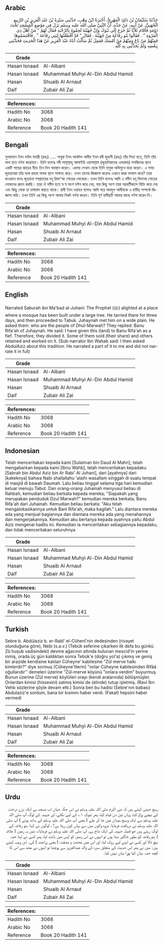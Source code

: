 ## Arabic


<div dir="rtl" lang="ar" style={{fontSize:'larger',backgroundColor:'#f8f9fa',padding:20}}>
حَدَّثَنَا سُلَيْمَانُ بْنُ دَاوُدَ الْمَهْرِيُّ، أَخْبَرَنَا ابْنُ وَهْبٍ، حَدَّثَنِي سَبْرَةُ بْنُ عَبْدِ الْعَزِيزِ بْنِ الرَّبِيعِ الْجُهَنِيُّ، عَنْ أَبِيهِ، عَنْ جَدِّهِ، أَنَّ النَّبِيَّ صلى الله عليه وسلم نَزَلَ فِي مَوْضِعِ الْمَسْجِدِ تَحْتَ دَوْمَةٍ فَأَقَامَ ثَلاَثًا ثُمَّ خَرَجَ إِلَى تَبُوكَ وَإِنَّ جُهَيْنَةَ لَحِقُوهُ بِالرَّحْبَةِ فَقَالَ لَهُمْ ‏"‏ مَنْ أَهْلُ ذِي الْمَرْوَةِ ‏"‏ ‏.‏ فَقَالُوا بَنُو رِفَاعَةَ مِنْ جُهَيْنَةَ ‏.‏ فَقَالَ ‏"‏ قَدْ أَقْطَعْتُهَا لِبَنِي رِفَاعَةَ ‏"‏ ‏.‏ فَاقْتَسَمُوهَا فَمِنْهُمْ مَنْ بَاعَ وَمِنْهُمْ مَنْ أَمْسَكَ فَعَمِلَ ثُمَّ سَأَلْتُ أَبَاهُ عَبْدَ الْعَزِيزِ عَنْ هَذَا الْحَدِيثِ فَحَدَّثَنِي بِبَعْضِهِ وَلَمْ يُحَدِّثْنِي بِهِ كُلِّهِ ‏.‏
</div>
<div style={{backgroundColor:'#f8f9fa',padding:20, marginBottom: 10}}><table> <thead> <tr> <th>Grade</th> <th></th> </tr> </thead> <tbody> <tr><td>Hasan Isnaad</td><td>Al-Albani</td></tr><tr><td>Hasan Isnaad</td><td>Muhammad Muhyi Al-Din Abdul Hamid</td></tr><tr><td>Hasan</td><td>Shuaib Al Arnaut</td></tr><tr><td>Daif</td><td>Zubair Ali Zai</td></tr></tbody></table><table> <thead> <tr> <th>References:</th> <th></th> </tr> </thead> <tbody><tr><td>Hadith No</td><td>3068</td></tr><tr><td>Arabic No</td><td>3068</td></tr><tr><td>Reference</td><td>Book 20 Hadith 141</td></tr></tbody></table></div>

## Bengali


<div dir="ltr" lang="bn" style={{fontSize:'larger',backgroundColor:'#f8f9fa',padding:20}}>
সুলায়মান ইবন দাউদ মাহরী (রহঃ) ..... সাবুরা ইবন আবদিল আযীয ইবন রবী জুহানী (রহঃ) তাঁর পিতা হতে, তিনি তাঁর দাদা হতে বর্ণনা করেছেন। তিনি বলেনঃ নবী সাল্লাল্লাহু আলাইহি ওয়াসাল্লাম (জুহানিয়াদের এলাকায়) মসজিদের স্থানে একটি গাছের ঝাড়ের নীচে তিন দিন অবস্থান করেন। এরপর সেখান থেকে তিনি তাবুক অভিমুখে যাত্রা করেন। এ সময় জুহায়নারা তাঁর সঙ্গে রাহবা নামক স্থানে সাক্ষাত করে। তখন তাদের জিজ্ঞাসা করেনঃ এখানে কারা বসবাস করে? তারা জওয়াবে বলেঃ জুহায়না সম্প্রদায়ের বনূ রিফা'আ গোত্রের লোকেরা। তখন তিনি বলেনঃ আমি এ যমীন বনূ বিফাআ গোত্রের লোকদের প্রদান করছি। তারা ঐ যমীন হতে স্ব স্ব অংশ বন্টন করে নেয়, যার কিছু অংশ তারা পরবর্তীকালে বিক্রি করে দেয় এবং কিছু লোক তা চাষাবাদ করতে থাকে। রাবী ইবন ওয়াহব বলেনঃ আমি পরে আবদুল আযীযকে এ হাদীছ সম্পর্কে জিজ্ঞাসা করি। তখন তিনি এর কিছু অংশ আমার নিকট বর্ণনা করেন। তিনি পূর্ণ হাদীছটি আমার কাছে বর্ণনা করেন নি।
</div>
<div style={{backgroundColor:'#f8f9fa',padding:20, marginBottom: 10}}><table> <thead> <tr> <th>Grade</th> <th></th> </tr> </thead> <tbody> <tr><td>Hasan Isnaad</td><td>Al-Albani</td></tr><tr><td>Hasan Isnaad</td><td>Muhammad Muhyi Al-Din Abdul Hamid</td></tr><tr><td>Hasan</td><td>Shuaib Al Arnaut</td></tr><tr><td>Daif</td><td>Zubair Ali Zai</td></tr></tbody></table><table> <thead> <tr> <th>References:</th> <th></th> </tr> </thead> <tbody><tr><td>Hadith No</td><td>3068</td></tr><tr><td>Arabic No</td><td>3068</td></tr><tr><td>Reference</td><td>Book 20 Hadith 141</td></tr></tbody></table></div>

## English


<div dir="ltr" lang="en" style={{fontSize:'larger',backgroundColor:'#f8f9fa',padding:20}}>
Narrated Saburah ibn Ma'bad al-Juhani: The Prophet (ﷺ) alighted at a place where a mosque has been built under a large tree. He tarried there for three days, and then proceeded to Tabuk. Juhaynah met him on a wide plain. He asked them: who are the people of Dhul-Marwah? They replied: Banu Rifa'ah of Juhaynah. He said: I have given this (land) to Banu Rifa'ah as a fief. Therefore, they divided it. Some of them sold (their share) and others retained and worked on it. (Sub-narrator Ibn Wahab said: I then asked AbdulAziz about this tradition. He narrated a part of it to me and did not narrate it in full)
</div>
<div style={{backgroundColor:'#f8f9fa',padding:20, marginBottom: 10}}><table> <thead> <tr> <th>Grade</th> <th></th> </tr> </thead> <tbody> <tr><td>Hasan Isnaad</td><td>Al-Albani</td></tr><tr><td>Hasan Isnaad</td><td>Muhammad Muhyi Al-Din Abdul Hamid</td></tr><tr><td>Hasan</td><td>Shuaib Al Arnaut</td></tr><tr><td>Daif</td><td>Zubair Ali Zai</td></tr></tbody></table><table> <thead> <tr> <th>References:</th> <th></th> </tr> </thead> <tbody><tr><td>Hadith No</td><td>3068</td></tr><tr><td>Arabic No</td><td>3068</td></tr><tr><td>Reference</td><td>Book 20 Hadith 141</td></tr></tbody></table></div>

## Indonesian


<div dir="ltr" lang="id" style={{fontSize:'larger',backgroundColor:'#f8f9fa',padding:20}}>
Telah menceritakan kepada kami [Sulaiman bin Daud Al Mahri], telah mengabarkan kepada kami [Ibnu Wahb], telah menceritakan kepadaku [Sabrah bin Abdul Aziz bin Ar Rabi' Al Juhani], dari [ayahnya] dari [kakeknya] bahwa Nabi shallallahu 'alaihi wasallam singgah di suatu tempat di masjid di bawah Daumah. Lalu beliau tinggal selama tiga hari kemudian keluar menuju Tabut. Dan orang-orang Juhainah menyusul beliau di Rahbah, kemudian beliau berkata kepada mereka; "Siapakah yang merupakan penduduk Dzul Marwah?" kemudian mereka berkata; Banu Rifa'ah dari Juhainah. Kemudian beliau berkata: "Aku telah mengalokasikannya untuk Bani Rifa'ah, maka bagilah." Lalu diantara mereka ada yang menjual bagiannya dan diantara mereka ada yang menahannya dan mengerjakannya. Kemudian aku bertanya kepada ayahnya yaitu Abdul Aziz mengenai hadits ini. Kemudian ia menceritakan sebagiannya kepadaku, dan tidak menceritakan seluruhnya
</div>
<div style={{backgroundColor:'#f8f9fa',padding:20, marginBottom: 10}}><table> <thead> <tr> <th>Grade</th> <th></th> </tr> </thead> <tbody> <tr><td>Hasan Isnaad</td><td>Al-Albani</td></tr><tr><td>Hasan Isnaad</td><td>Muhammad Muhyi Al-Din Abdul Hamid</td></tr><tr><td>Hasan</td><td>Shuaib Al Arnaut</td></tr><tr><td>Daif</td><td>Zubair Ali Zai</td></tr></tbody></table><table> <thead> <tr> <th>References:</th> <th></th> </tr> </thead> <tbody><tr><td>Hadith No</td><td>3068</td></tr><tr><td>Arabic No</td><td>3068</td></tr><tr><td>Reference</td><td>Book 20 Hadith 141</td></tr></tbody></table></div>

## Turkish


<div dir="ltr" lang="tr" style={{fontSize:'larger',backgroundColor:'#f8f9fa',padding:20}}>
Sebre b. Abdülaziz b. er-Rabî' el-Cühenî'nin dedesinden (rivayet olunduğuna göre), Nebi (s.a.v.) (Tebük seferine çıkarken ilk defa bu günkü Zû huşub vadisindeki) devme ağacının altında bulunan mescid'in yerine inmiş, orada üç gün kaldıktan sonra Tebük'e (doğru yol'a) çıkmış ve geniş bir arazide kendisine katılan Cüheyne' kabilesine "Zül merve halkı kimlerdir?" diye sormuş (Cüheyne'lilerin) "onlar Cüheyne kabilesinden Rifââ oğullarıdır'' demeleri üzerine "Zûl-merve köyünü "onlara verdim” buyurmuş. Bunun üzerine (Zül merve) köylüleri orayı (kendi aralarında) bölüşmüşler. Onlardan kimisi (hissesini) satmış kimisi de (elinde) tutup işletmiş. (Ravi İbn Vehb sözlerine şöyle devam etti.) Sonra ben bu hadisi (Sebre'nın babası) Abdulaziz'e sordum, bana bir kısmını haber verdi. (Fakat) hepsini haber vermedi
</div>
<div style={{backgroundColor:'#f8f9fa',padding:20, marginBottom: 10}}><table> <thead> <tr> <th>Grade</th> <th></th> </tr> </thead> <tbody> <tr><td>Hasan Isnaad</td><td>Al-Albani</td></tr><tr><td>Hasan Isnaad</td><td>Muhammad Muhyi Al-Din Abdul Hamid</td></tr><tr><td>Hasan</td><td>Shuaib Al Arnaut</td></tr><tr><td>Daif</td><td>Zubair Ali Zai</td></tr></tbody></table><table> <thead> <tr> <th>References:</th> <th></th> </tr> </thead> <tbody><tr><td>Hadith No</td><td>3068</td></tr><tr><td>Arabic No</td><td>3068</td></tr><tr><td>Reference</td><td>Book 20 Hadith 141</td></tr></tbody></table></div>

## Urdu


<div dir="rtl" lang="ur" style={{fontSize:'larger',backgroundColor:'#f8f9fa',padding:20}}>
ربیع جہنی کہتے ہیں کہ نبی اکرم صلی اللہ علیہ وسلم نے اس جگہ جہاں اب مسجد ہے ایک بڑے درخت کے نیچے پڑاؤ کیا، وہاں تین دن قیام کیا، پھر تبوک ۱؎ کے لیے نکلے، اور جہینہ کے لوگ آپ صلی اللہ علیہ وسلم سے ایک وسیع میدان میں جا کر ملے ( یعنی آپ صلی اللہ علیہ وسلم کے ساتھ ہوئے ) آپ صلی اللہ علیہ وسلم نے دریافت فرمایا: مروہ والوں میں سے یہاں کون رہتا ہے؟ ، لوگوں نے کہا: بنو رفاعہ کے لوگ رہتے ہیں جو قبیلہ جہینہ کی ایک شاخ ہے، آپ صلی اللہ علیہ وسلم نے فرمایا:،، میں یہ زمین ( علاقہ ) بنو رفاعہ کو بطور جاگیر دیتا ہوں تو انہوں نے اس زمین کو آپس میں بانٹ لیا، پھر کسی نے اپنا حصہ بیچ ڈالا اور کسی نے اپنے لیے روک لیا، اور اس میں محنت و مشقت ( یعنی زراعت ) کی۔ ابن وہب کہتے ہیں: میں نے پھر اس حدیث کے متعلق سبرہ کے والد عبدالعزیز سے پوچھا تو انہوں نے مجھ سے اس کا کچھ حصہ بیان کیا پورا بیان نہیں کیا۔
</div>
<div style={{backgroundColor:'#f8f9fa',padding:20, marginBottom: 10}}><table> <thead> <tr> <th>Grade</th> <th></th> </tr> </thead> <tbody> <tr><td>Hasan Isnaad</td><td>Al-Albani</td></tr><tr><td>Hasan Isnaad</td><td>Muhammad Muhyi Al-Din Abdul Hamid</td></tr><tr><td>Hasan</td><td>Shuaib Al Arnaut</td></tr><tr><td>Daif</td><td>Zubair Ali Zai</td></tr></tbody></table><table> <thead> <tr> <th>References:</th> <th></th> </tr> </thead> <tbody><tr><td>Hadith No</td><td>3068</td></tr><tr><td>Arabic No</td><td>3068</td></tr><tr><td>Reference</td><td>Book 20 Hadith 141</td></tr></tbody></table></div>